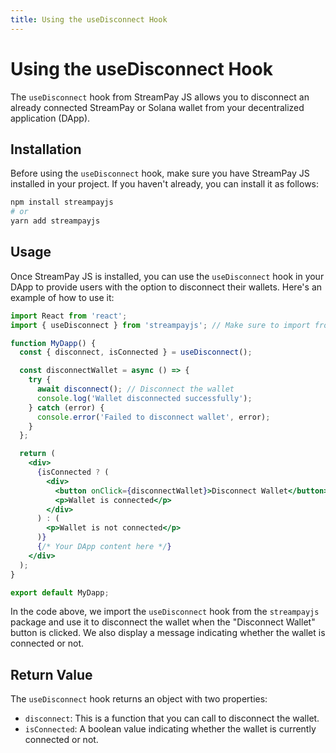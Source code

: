 ```yaml
---
title: Using the useDisconnect Hook
---
```


# Using the useDisconnect Hook

The `useDisconnect` hook from StreamPay JS allows you to disconnect an already connected StreamPay or Solana wallet from your decentralized application (DApp).

## Installation

Before using the `useDisconnect` hook, make sure you have StreamPay JS installed in your project. If you haven't already, you can install it as follows:

```bash
npm install streampayjs
# or
yarn add streampayjs
```

## Usage

Once StreamPay JS is installed, you can use the `useDisconnect` hook in your DApp to provide users with the option to disconnect their wallets. Here's an example of how to use it:

```jsx
import React from 'react';
import { useDisconnect } from 'streampayjs'; // Make sure to import from the correct package

function MyDapp() {
  const { disconnect, isConnected } = useDisconnect();

  const disconnectWallet = async () => {
    try {
      await disconnect(); // Disconnect the wallet
      console.log('Wallet disconnected successfully');
    } catch (error) {
      console.error('Failed to disconnect wallet', error);
    }
  };

  return (
    <div>
      {isConnected ? (
        <div>
          <button onClick={disconnectWallet}>Disconnect Wallet</button>
          <p>Wallet is connected</p>
        </div>
      ) : (
        <p>Wallet is not connected</p>
      )}
      {/* Your DApp content here */}
    </div>
  );
}

export default MyDapp;
```

In the code above, we import the `useDisconnect` hook from the `streampayjs` package and use it to disconnect the wallet when the "Disconnect Wallet" button is clicked. We also display a message indicating whether the wallet is connected or not.

## Return Value

The `useDisconnect` hook returns an object with two properties:

- `disconnect`: This is a function that you can call to disconnect the wallet.
- `isConnected`: A boolean value indicating whether the wallet is currently connected or not.